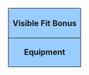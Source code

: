 {| class="mw-collapsible mw-collapsed" style="width: 100%;"
|-
!colspan="9" style="width: 100%; text-align: center; border-radius: 6px 6px 0 0; border-style: solid; border-width: 1px; background-color:#99CCFF"| Visible Fit Bonus
|-
!style="width: 25%; text-align: center; border-radius: 0 0 0 6px; border-style: solid; border-width: 1px; background-color:#99CCFF" | '''Equipment'''
!style="width: 5%; text-align: center; border-style: solid; border-width: 1px; background-color:#99CCFF" | [[file:icon_Gun.png|Firepower]]
!style="width: 5%; text-align: center; border-style: solid; border-width: 1px; background-color:#99CCFF" | [[file:icon_Torpedo.png|Torpedo Power]]
!style="width: 5%; text-align: center; border-style: solid; border-width: 1px; background-color:#99CCFF" | [[file:icon_AA.png|Anti-Air]]
!style="width: 5%; text-align: center; border-style: solid; border-width: 1px; background-color:#99CCFF" | [[file:icon_ASW.png|Anti-Submarine]]
!style="width: 5%; text-align: center; border-style: solid; border-width: 1px; background-color:#99CCFF" | [[file:icon_Armor.png|Armor]]
!style="width: 5%; text-align: center; border-style: solid; border-width: 1px; background-color:#99CCFF" | [[file:icon_Evasion.png|Evasion]]
!style="width: 5%; text-align: center; border-style: solid; border-width: 1px; background-color:#99CCFF" | [[file:Icon_LOS.png|LoS]]
!style="width: 20%; text-align: center; border-radius: 0 0 6px 0; border-style: solid; border-width: 1px; background-color:#99CCFF" | '''Notes'''
|- <noinclude>
|} </noinclude>